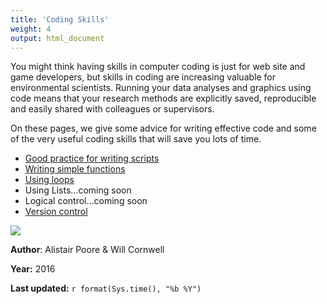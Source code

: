 ```yaml
---
title: 'Coding Skills'
weight: 4
output: html_document
---
```


You might think having skills in computer coding is just for web site and game developers, but skills in coding are increasing valuable for environmental scientists. Running your data analyses and graphics using code means that your research methods are explicitly saved, reproducible and easily shared with colleagues or supervisors.

On these pages, we give some advice for writing effective code and some of the very useful coding skills that will save you lots of time.

* [Good practice for writing scripts](good-practice/)
* [Writing simple functions](writing-functions/)  
* [Using loops](loops/)
* Using Lists...coming soon
* Logical control...coming soon
* [Version control](version-control/)

![](Coding_image.jpg)

**Author**: Alistair Poore & Will Cornwell

**Year:** 2016

**Last updated:** `r format(Sys.time(), "%b %Y")`
